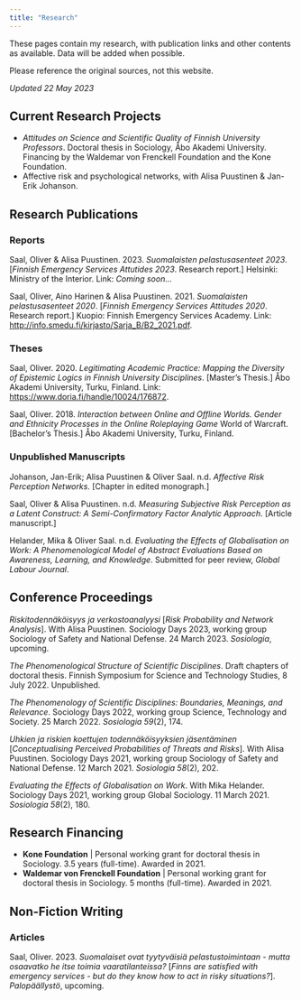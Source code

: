 ```yaml
---
title: "Research"
---
```


These pages contain my research, with publication links and other contents as available. Data will be added when possible.

Please reference the original sources, not this website.

*Updated 22 May 2023*

## Current Research Projects

-  *Attitudes on Science and Scientific Quality of Finnish University Professors*. Doctoral thesis in Sociology, Åbo Akademi University. Financing by the Waldemar von Frenckell Foundation and the Kone Foundation.
-  Affective risk and psychological networks, with Alisa Puustinen & Jan-Erik Johanson.

## Research Publications

### Reports

Saal, Oliver & Alisa Puustinen. 2023. *Suomalaisten pelastusasenteet 2023*. [*Finnish Emergency Services Attutides 2023*. Research report.] Helsinki: Ministry of the Interior. Link: *Coming soon...*

Saal, Oliver, Aino Harinen & Alisa Puustinen. 2021. *Suomalaisten pelastusasenteet 2020*. [*Finnish Emergency Services Attitudes 2020*. Research report.] Kuopio: Finnish Emergency Services Academy. Link: <http://info.smedu.fi/kirjasto/Sarja_B/B2_2021.pdf>.

### Theses

Saal, Oliver. 2020. *Legitimating Academic Practice: Mapping the Diversity of Epistemic Logics in Finnish University Disciplines*. [Master's Thesis.] Åbo Akademi University, Turku, Finland. Link: <https://www.doria.fi/handle/10024/176872>.

Saal, Oliver. 2018. *Interaction between Online and Offline Worlds. Gender and Ethnicity Processes in the Online Roleplaying Game* World of Warcraft. [Bachelor's Thesis.] Åbo Akademi University, Turku, Finland.

### Unpublished Manuscripts

Johanson, Jan-Erik; Alisa Puustinen & Oliver Saal. n.d. *Affective Risk Perception Networks*. [Chapter in edited monograph.]

Saal, Oliver & Alisa Puustinen. n.d. *Measuring Subjective Risk Perception as a Latent Construct: A Semi-Confirmatory Factor Analytic Approach*. [Article manuscript.]

Helander, Mika & Oliver Saal. n.d. *Evaluating the Effects of Globalisation on Work: A Phenomenological Model of Abstract Evaluations Based on Awareness, Learning, and Knowledge*. Submitted for peer review, *Global Labour Journal*.

## Conference Proceedings

*Riskitodennäköisyys ja verkostoanalyysi* [*Risk Probability and Network Analysis*]. With Alisa Puustinen. Sociology Days 2023, working group Sociology of Safety and National Defense. 24 March 2023. *Sosiologia*, upcoming.

*The Phenomenological Structure of Scientific Disciplines*. Draft chapters of doctoral thesis. Finnish Symposium for Science and Technology Studies, 8 July 2022. Unpublished.

*The Phenomenology of Scientific Disciplines: Boundaries, Meanings, and Relevance*. Sociology Days 2022, working group Science, Technology and Society. 25 March 2022. *Sosiologia 59*(2), 174.

*Uhkien ja riskien koettujen todennäköisyyksien jäsentäminen* [*Conceptualising Perceived Probabilities of Threats and Risks*]. With Alisa Puustinen. Sociology Days 2021, working group Sociology of Safety and National Defense. 12 March 2021. *Sosiologia 58*(2), 202.

*Evaluating the Effects of Globalisation on Work*. With Mika Helander. Sociology Days 2021, working group Global Sociology. 11 March 2021. *Sosiologia 58*(2), 180.

## Research Financing

-  **Kone Foundation** | Personal working grant for doctoral thesis in Sociology. 3.5 years (full-time). Awarded in 2021.
-  **Waldemar von Frenckell Foundation** | Personal working grant for doctoral thesis in Sociology. 5 months (full-time). Awarded in 2021.

## Non-Fiction Writing

### Articles

Saal, Oliver. 2023. *Suomalaiset ovat tyytyväisiä pelastustoimintaan - mutta osaavatko he itse toimia vaaratilanteissa?* [*Finns are satisfied with emergency services - but do they know how to act in risky situations?*]. *Palopäällystö*, upcoming.